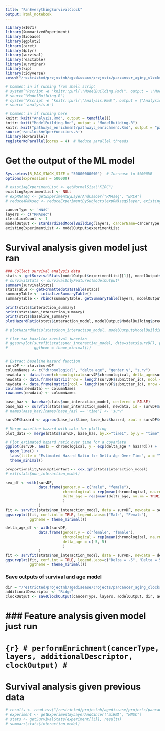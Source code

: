 ```yaml
---
title: "PanEverythingSurvivalClock"
output: html_notebook
---
```


```r
library(e1071) 
library(SummarizedExperiment)
library(Biobase)
library(ggplot2)
library(caret)
library(dplyr)
library(survival)
library(reactable)
library(survminer)
library(vip)
library(tidyverse)
setwd("/restricted/projectnb/agedisease/projects/pancancer_aging_clocks/scripts/Eitan/Pancancer_Aging_Clocks/scripts")

# Comment in if running from shell script
# system("Rscript -e 'knitr::purl(\"ModelBuilding.Rmd\", output = \"ModelBuilding.R\")'")
# source("ModelBuilding.R")
# system("Rscript -e 'knitr::purl(\"Analysis.Rmd\", output = \"Analysis.R\")'")
# source("Analysis.R")

# Comment in if running here
knitr::knit("Analysis.Rmd", output = tempfile())
knitr::knit("ModelBuilding.Rmd", output = "ModelBuilding.R")
knitr::knit("pathways_enrichment/pathways_enrichment.Rmd", output = "pathways_enrichment/pathways_enrichment.R")
source("PanClockHelperFunctions.R")
library(doParallel)
registerDoParallel(cores = 4)  # Reduce parallel threads
```

# Get the output of the ML model
```r
Sys.setenv(R_MAX_STACK_SIZE = "50000000000")  # Increase to 50000MB
options(expressions = 500000)

# existingExperimentList <- getNormalSize("KIRC")
existingExperimentList <- NULL
# expRNAseq <- getExperimentByLayerAndCancer("RNAseq", "BRCA")
# reducedRNAseq <- reduceExperimentBySubjects(expRNAseq$layer, existingExperimentList$RNAseq_Normal)

cancerType <- "HNSC"
layers <- c("RNAseq")
iterationCount <- 1
modelOutput <- standardizedModelBuilding(layers, cancerName=cancerType, methodNames=c("ridge"), splitSize=1, seed=43, existingExperimentsList=existingExperimentList, iterationCount=iterationCount, applyBiasCorrection=FALSE, combiningNormal=FALSE, scaleByNormal=FALSE, significanceCutoff=0.025, predictor="age")
existingExperimentList <- modelOutput$experimentList
```

# Survival analysis given model just ran
```r
### Collect survival analysis data
stats <- getSurvivalStats(modelOutput$experimentList[[1]], modelOutput$ModelBuilding$predicted, applyBiasCorrection=FALSE)
# survivalStats <- survivalOnlyFeatures(modelOutput)
summary(survivalStats)
statsTable <- getFormattedStatsTable(stats)
summaryTable <- intializeSummaryTable()
summaryTable <- rbind(summaryTable, getSummaryTable(layers, modelOutput, stats))

print(stats$interaction_summary)
print(stats$non_interaction_summary)
print(stats$baseline_summary)
plotHazardRatio(stats$interaction_model, modelOutput$ModelBuilding$predicted$Age, "Interaction Hazard Ratio of Delta Age", x="chronological", y="delta_age", usingInteractionTerm=TRUE)

# plotHazardRatio(stats$non_interaction_model, modelOutput$ModelBuilding$predicted$Age, "Non-Interaction Hazard Ratio of Delta Age", x="chronological", y="delta_age", usingInteractionTerm=FALSE)

# Plot the baseline survival function
# ggsurvplot(survfit(stats$non_interaction_model, data=stats$survDF), palette = "#2E9FDF",
#            ggtheme = theme_minimal())


# Extract baseline hazard function
survDF <- stats$survDF
columnNames <- c("chronological", "delta_age", "gender.y", "surv")
newdata <- data.frame(chronological=survDF$chronological, delta_age=survDF$delta_age, gender.y=survDF$gender.y, surv=survDF$surv, submitter_id=survDF$submitter_id)
newdata <- data.frame(matrix(nrow = length(survDF$submitter_id), ncol = length(columnNames)))
newdata <- data.frame(matrix(ncol = length(survDF$submitter_id), nrow = length(columnNames)))
colnames(newdata) <- columnNames
rownames(newdata) <- columnNames

base_haz <- basehaz(stats$non_interaction_model, centered = FALSE)
base_haz <- survfit(stats$non_interaction_model, newdata, id = survDF$submitter_id)
# names(base_haz)[names(base_haz) == 'time'] <- 'surv'

survDF$hazard <- approx(base_haz$time, base_haz$hazard, xout = survDF$surv[, 1], rule = 2)$y

# Merge baseline hazard with data for plotting
plot_data <- merge(stats$survDF, base_haz, by.x="time1", by.y = "time", all.x = TRUE)

# Plot estimated hazard ratio over time for a covariate
ggplot(survDF, aes(x = chronological, y = exp(delta_age * hazard))) +
  geom_line() +
  labs(title = "Estimated Hazard Ratio for Delta Age Over Time", x = "Time", y = "Hazard Ratio") +
  theme_minimal()

proportionalityAssumptionTest <- cox.zph(stats$interaction_model)
# vif(stats$non_interaction_model)

```


```r
sex_df <- with(survDF,
               data.frame(gender.y = c("male", "female"), 
                          chronological = rep(mean(chronological, na.rm = TRUE), 2),
                          delta_age = rep(mean(delta_age, na.rm = TRUE), 2)
                          )
               )
fit <- survfit(stats$non_interaction_model, data = survDF, newdata = sex_df)
ggsurvplot(fit, conf.int = TRUE, legend.labs=c("Male", "Female"),
           ggtheme = theme_minimal())

delta_age_df <- with(survDF,
               data.frame(gender.y = c("female", "female"), 
                          chronological = rep(mean(chronological, na.rm = TRUE), 2),
                          delta_age = c(-5, 5)
                          )
               )
fit <- survfit(stats$non_interaction_model, data = survDF, newdata = delta_age_df)
ggsurvplot(fit, conf.int = TRUE, legend.labs=c("Delta = -5", "Delta = 5"),
           ggtheme = theme_minimal())
```

### Save outputs of survival and age model
```r
dir = "/restricted/projectnb/agedisease/projects/pancancer_aging_clocks/results/CoefficientFrames/"
additionalDescriptor <- "Ridge"
clockOutput <- saveClockOutput(cancerType, layers, modelOutput, dir, additionalDescriptor, crossValidating=(iterationCount > 1))
```

# ### Feature analysis given model just run
# ```{r}
# performEnrichment(cancerType, layers, additionalDescriptor, clockOutput)
# ```

# Survival analysis given previous data
```r
# results <- read.csv("/restricted/projectnb/agedisease/projects/pancancer_aging_clocks/results/ElasticNet_HNSC_HPV_Negative/ElasticNetRNAseqCompleteSet.csv")
# experiment <- getExperimentByLayerAndCancer("miRNA", "HNSC")
# stats <- getSurvivalStats(experiment[[1]], results)
# summary(stats$interaction_model)
```
